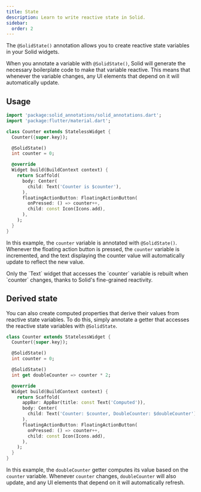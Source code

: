 ```yaml
---
title: State
description: Learn to write reactive state in Solid.
sidebar:
  order: 2
---
```


The `@SolidState()` annotation allows you to create reactive state variables in your Solid widgets.

When you annotate a variable with `@SolidState()`, Solid will generate the necessary boilerplate code to make that variable reactive. This means that whenever the variable changes, any UI elements that depend on it will automatically update.

## Usage

```dart {7-8, 14, 17} title="source/counter.dart"
import 'package:solid_annotations/solid_annotations.dart';
import 'package:flutter/material.dart';

class Counter extends StatelessWidget {
  Counter({super.key});

  @SolidState()
  int counter = 0;

  @override
  Widget build(BuildContext context) {
    return Scaffold(
      body: Center(
        child: Text('Counter is $counter'),
      ),
      floatingActionButton: FloatingActionButton(
        onPressed: () => counter++,
        child: const Icon(Icons.add),
      ),
    );
  }
}
```

In this example, the `counter` variable is annotated with `@SolidState()`. Whenever the floating action button is pressed, the `counter` variable is incremented, and the text displaying the counter value will automatically update to reflect the new value.

<Aside type="tip" title='Interesting' icon='seti:dart'>
Only the `Text` widget that accesses the `counter` variable is rebuilt when `counter` changes, thanks to Solid's fine-grained reactivity.
</Aside>

## Derived state

You can also create computed properties that derive their values from reactive state variables.
To do this, simply annotate a getter that accesses the reactive state variables with `@SolidState`.

```dart {7-8, 15} title="source/computed_counter.dart"
class Counter extends StatelessWidget {
  Counter({super.key});

  @SolidState()
  int counter = 0;

  @SolidState()
  int get doubleCounter => counter * 2;

  @override
  Widget build(BuildContext context) {
    return Scaffold(
      appBar: AppBar(title: const Text('Computed')),
      body: Center(
        child: Text('Counter: $counter, DoubleCounter: $doubleCounter'),
      ),
      floatingActionButton: FloatingActionButton(
        onPressed: () => counter++,
        child: const Icon(Icons.add),
      ),
    );
  }
}
```

In this example, the `doubleCounter` getter computes its value based on the `counter` variable. Whenever `counter` changes, `doubleCounter` will also update, and any UI elements that depend on it will automatically refresh.
